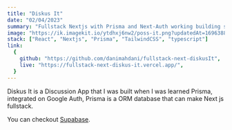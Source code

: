---
title: "Diskus It"
date: "02/04/2023"
summary: "Fullstack Nextjs with Prisma and Next-Auth working building simpel Blog"
image: "https://ik.imagekit.io/ytdhxj6nw2/poss-it.png?updatedAt=1696388647925"
stack: ["React", "Nextjs", "Prisma", "TailwindCSS", "typescript"]
link:
  {
    github: "https://github.com/danimahdani/fullstack-next-diskusIt",
    live: "https://fullstack-next-diskus-it.vercel.app/",
  }
---

Diskus It is a Discussion App that I was built when I was learned Prisma, integrated on Google Auth, Prisma is a ORM database that can make Next js fullstack.

You can checkout [Supabase](https://supabase.com/).
